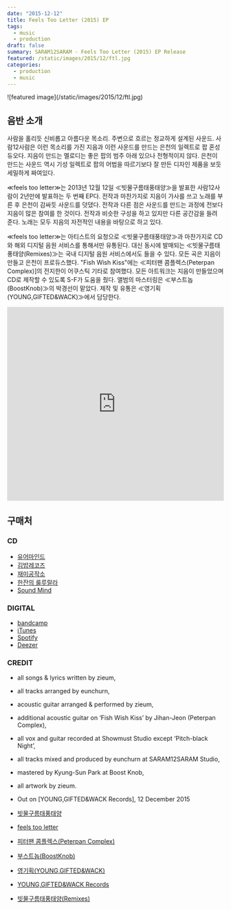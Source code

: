```yaml
---
date: "2015-12-12"
title: Feels Too Letter (2015) EP
tags:
  - music
  - production
draft: false
summary: SARAM12SARAM - Feels Too Letter (2015) EP Release
featured: /static/images/2015/12/ftl.jpg
categories: 
  - production
  - music
---
```


<div className="container flex justify-center">
  ![featured image](/static/images/2015/12/ftl.jpg)
</div>

## 음반 소개

사람을 홀리듯 신비롭고 아름다운 목소리. 주변으로 흐르는 정교하게 설계된 사운드. 사람12사람은 이런 목소리를 가진 지음과 이런 사운드를 만드는 은천의 일렉트로 팝 혼성 듀오다. 지음이 만드는 멜로디는 좋은 팝의 범주 아래 있으나 전형적이지 않다. 은천이 만드는 사운드 역시 기성 일렉트로 팝의 어법을 따르기보다 잘 만든 디자인 제품을 보듯 세밀하게 짜여있다.

≪feels too letter≫는 2013년 12월 12일 ≪빗물구름태풍태양≫을 발표한 사람12사람이 2년만에 발표하는 두 번째 EP다. 전작과 마찬가지로 지음이 가사를 쓰고 노래를 부른 후 은천이 감싸듯 사운드를 덧댔다. 전작과 다른 점은 사운드를 만드는 과정에 전보다 지음이 많은 참여를 한 것이다. 전작과 비슷한 구성을 하고 있지만 다른 공간감을 들려 준다. 노래는 모두 지음의 자전적인 내용을 바탕으로 하고 있다.

≪feels too letter≫는 아티스트의 요청으로 ≪빗물구름태풍태양≫과 마찬가지로 CD와 해외 디지털 음원 서비스를 통해서만 유통된다. 대신 동시에 발매되는 ≪빗물구름태풍태양(Remixes)≫는 국내 디지털 음원 서비스에서도 들을 수 있다. 모든 곡은 지음이 만들고 은천이 프로듀스했다. "Fish Wish Kiss"에는 ≪피터팬 콤플렉스(Peterpan Complex)]의 전지한이 어쿠스틱 기타로 참여했다.
모든 아트워크는 지음이 만들었으며 CD로 제작할 수 있도록 S-F가 도움을 줬다. 앨범의 마스터링은 ≪부스트놉(BoostKnob)≫의 박경선이 맡았다. 제작 및 유통은 ≪영기획(YOUNG,GIFTED&WACK)≫에서 담당한다.

<div className="container flex justify-center">
  <iframe
    width="100%"
    height="450"
    scrolling="no"
    frameBorder="no"
    allow="autoplay"
    src="https://w.soundcloud.com/player/?url=https%3A//api.soundcloud.com/playlists/169880519&color=%23acd864&auto_play=false&hide_related=false&show_comments=true&show_user=true&show_reposts=false&show_teaser=true"
  ></iframe>
</div>

## 구매처

### CD

<ul class="actions">
  <li>
    <a
      href="http://your-mind.com/product/detail.html?product_no=2808&cate_no=1&display_group=2"
      target="_blank"
      class="button"
    >
      유어마인드
    </a>
  </li>
  <li>
    <a
      href="http://www.gimbabrecords.com/product/detail.html?product_no=2558&cate_no=1&display_group=3"
      target="_blank"
      class="button"
    >
      김밥레코즈
    </a>
  </li>
  <li>
    <a href="http://blog.naver.com/studiozemi" target="_blank" class="button">
      재미공작소
    </a>
  </li>
  <li>
    <a href="https://www.facebook.com/caferuloorala/?fref=mentions" target="_blank" class="button">
      한잔의 룰루랄라
    </a>
  </li>
  <li>
    <a href="https://www.facebook.com/soundmindseoul/?fref=mentions" target="_blank" class="button">
      Sound Mind
    </a>
  </li>
</ul>

### DIGITAL

<ul class="actions">
  <li>
    <a
      href="https://younggiftedwack.bandcamp.com/album/feels-too-letter"
      target="_blank"
      class="button"
    >
      bandcamp
    </a>
  </li>
  <li>
    <a
      href="https://itunes.apple.com/us/album/feels-too-letter-ep/id1061413903"
      target="_blank"
      class="button"
    >
      iTunes
    </a>
  </li>
  <li>
    <a href="https://open.spotify.com/album/54CyxSIT5AN24xUfOPmJST" target="_blank" class="button">
      Spotify
    </a>
  </li>
  <li>
    <a href="http://www.deezer.com/album/11768350" target="_blank" class="button">
      Deezer
    </a>
  </li>
</ul>

### CREDIT

- all songs & lyrics written by zieum,
- all tracks arranged by eunchurn,
- acoustic guitar arranged & performed by zieum,
- additional acoustic guitar on ‘Fish Wish Kiss’ by Jihan-Jeon (Peterpan Complex),
- all vox and guitar recorded at Showmust Studio except ‘Pitch-black Night’,
- all tracks mixed and produced by eunchurn at SARAM12SARAM Studio,
- mastered by Kyung-Sun Park at Boost Knob,
- all artwork by zieum.
- Out on [YOUNG,GIFTED&WACK Records], 12 December 2015

- [빗물구름태풍태양](./2014/01/23/saram12saram-raindrop-cloud-typhoon-and-the-sun-2013-ep-release/)
- [feels too letter](./2015/12/12/saram12saram-feels-too-letter/)
- [피터팬 콤플렉스(Peterpan Complex)](http://peterpancomplex.com)
- [부스트놉(BoostKnob)](https://www.boostknob.com)
- [영기획(YOUNG,GIFTED&WACK)](http://younggiftedwack.com)
- [YOUNG,GIFTED&WACK Records](http://younggiftedwack.com)
- [빗물구름태풍태양(Remixes)](./2015/12/12/saram12saram-raindrop-cloud-typhoon-and-the-sun-remixes/)
